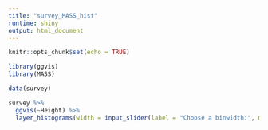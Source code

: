 ```yaml
---
title: "survey_MASS_hist"
runtime: shiny
output: html_document
---
```


```r
knitr::opts_chunk$set(echo = TRUE)
```

```r
library(ggvis)
library(MASS)

data(survey)

survey %>%
  ggvis(~Height) %>%
  layer_histograms(width = input_slider(label = "Choose a binwidth:", min = 1, max = 20))

```